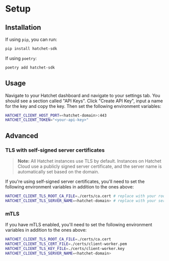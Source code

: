 # Setup

## Installation

If using `pip`, you can run:

```sh
pip install hatchet-sdk
```

If using `poetry`:

```sh
poetry add hatchet-sdk
```

## Usage

Navigate to your Hatchet dashboard and navigate to your settings tab. You should see a section called "API Keys". Click "Create API Key", input a name for the key and copy the key. Then set the following environment variables:

```sh
HATCHET_CLIENT_HOST_PORT=<hatchet-domain>:443
HATCHET_CLIENT_TOKEN="<your-api-key>"
```

## Advanced

### TLS with self-signed server certificates

> **Note:** All Hatchet instances use TLS by default. Instances on Hatchet Cloud use a publicly signed server certificate, and the server name is automatically set based on the domain.

If you're using self-signed server certificates, you'll need to set the following environment variables in addition to the ones above:

```sh
HATCHET_CLIENT_TLS_ROOT_CA_FILE=./certs/ca.cert # replace with your root CA cert
HATCHET_CLIENT_TLS_SERVER_NAME=<hatchet-domain> # replace with your server name
```

### mTLS

If you have mTLS enabled, you'll need to set the following environment variables in addition to the ones above:

```sh
HATCHET_CLIENT_TLS_ROOT_CA_FILE=./certs/ca.cert
HATCHET_CLIENT_TLS_CERT_FILE=./certs/client-worker.pem
HATCHET_CLIENT_TLS_KEY_FILE=./certs/client-worker.key
HATCHET_CLIENT_TLS_SERVER_NAME=<hatchet-domain>
```